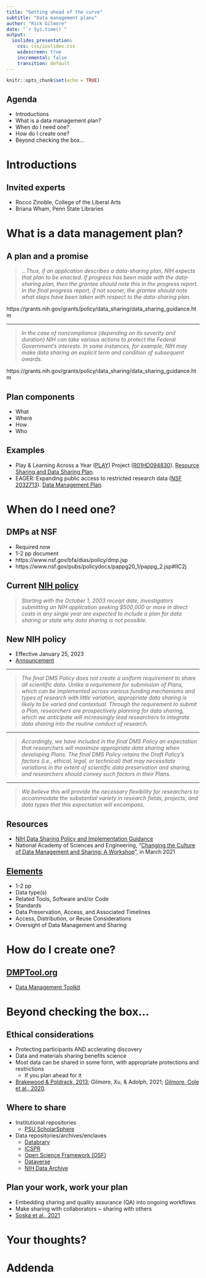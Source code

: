 ```yaml
---
title: "Getting ahead of the curve"
subtitle: "Data management plans"
author: "Rick Gilmore"
date: "`r Sys.time()`"
output:
  ioslides_presentation:
    css: css/ioslides.css
    widescreen: true
    incremental: false
    transition: default
---
```


```r
knitr::opts_chunk$set(echo = TRUE)
```

## Agenda

- Introductions
- What is a data management plan?
- When do I need one?
- How do I create one?
- Beyond checking the box...

# Introductions

## Invited experts

- Rocco Zinoble, College of the Liberal Arts
- Briana Wham, Penn State Libraries

# What is a data management plan?

## A plan and a promise

> *...Thus, if an application describes a data-sharing plan, NIH expects that plan to be enacted. If progress has been made with the data-sharing plan, then the grantee should note this in the progress report. In the final progress report, if not sooner, the grantee should note what steps have been taken with respect to the data-sharing plan.* 

https://grants.nih.gov/grants/policy/data_sharing/data_sharing_guidance.htm

---

> *In the case of noncompliance (depending on its severity and duration) NIH can take various actions to protect the Federal Government's interests. In some instances, for example, NIH may make data sharing an explicit term and condition of subsequent awards.*

https://grants.nih.gov/grants/policy/data_sharing/data_sharing_guidance.htm

## Plan components

- What
- Where
- How
- Who

## Examples

- Play \& Learning Across a Year ([PLAY](https://www.play-project.org/)) Project ([R01HD094830](https://reporter.nih.gov/search/y_CtF--A5Eq5siGqtwbLiQ/project-details/9500957)). [Resource Sharing and Data Sharing Plan](pdf/PLAY-resource-sharing-data-mgmt.pdf).
- EAGER: Expanding public access to restricted research data ([NSF 2032713](https://www.nsf.gov/awardsearch/showAward?AWD_ID=2032713&HistoricalAwards=false)). [Data Management Plan](pdf/nsf-eager-data-management.pdf).

# When do I need one?

## DMPs at NSF

- Required now
- 1-2 pp document
- https://www.nsf.gov/bfa/dias/policy/dmp.jsp
- https://www.nsf.gov/pubs/policydocs/pappg20_1/pappg_2.jsp#IIC2j

## Current [NIH policy](https://grants.nih.gov/grants/guide/notice-files/NOT-OD-03-032.html)

> *Starting with the October 1, 2003 receipt date, investigators submitting an NIH 
application seeking $500,000 or more in direct costs in any single year 
are expected to include a plan for data sharing or state why data 
sharing is not possible.*

## New NIH policy

- Effective January 25, 2023
- [Announcement](https://grants.nih.gov/grants/guide/notice-files/NOT-OD-21-013.html)

---

> *The final DMS Policy does not create a uniform requirement to share all scientific data. Unlike a requirement for submission of Plans, which can be implemented across various funding mechanisms and types of research with little variation, appropriate data sharing is likely to be varied and contextual. Through the requirement to submit a Plan, researchers are prospectively planning for data sharing, which we anticipate will increasingly lead researchers to integrate data sharing into the routine conduct of research.* 

---

> *Accordingly, we have included in the final DMS Policy an expectation that researchers will maximize appropriate data sharing when developing Plans. The final DMS Policy retains the Draft Policy’s factors (i.e., ethical, legal, or technical) that may necessitate variations in the extent of scientific data preservation and sharing, and researchers should convey such factors in their Plans.* 

---

>   *We believe this will provide the necessary flexibility for researchers to accommodate the substantial variety in research fields, projects, and data types that this expectation will encompass.*

## Resources

- [NIH Data Sharing Policy and Implementation Guidance](https://grants.nih.gov/grants/policy/data_sharing/data_sharing_guidance.htm)
- National Academy of Sciences and Engineering, "[Changing the Culture of Data Management and Sharing: A Workshop](https://www.nationalacademies.org/our-work/changing-the-culture-of-data-management-and-sharing-a-workshop)", in March 2021

## [Elements](https://grants.nih.gov/grants/guide/notice-files/NOT-OD-21-014.html)

- 1-2 pp
- Data type(s)
- Related Tools, Software and/or Code
- Standards
- Data Preservation, Access, and Associated Timelines
- Access, Distribution, or Reuse Considerations
- Oversight of Data Management and Sharing

# How do I create one?

## [DMPTool.org](https://dmptool.org)

- [Data Management Toolkit](https://guides.libraries.psu.edu/dmptoolkit)

# Beyond checking the box...

## Ethical considerations

- Protecting participants AND acclerating discovery
- Data and materials sharing benefits science
- Most data can be shared in some form, with appropriate protections and restrictions
    - If you plan ahead for it
- [Brakewood & Poldrack, 2013](https://doi.org/10.1016/j.neuroimage.2013.02.040); Gilmore, Xu, & Adolph, 2021; [Gilmore, Cole et al., 2020](https://doi.org/10.1111/cdep.12360).

## Where to share

- Institutional repositories
    - [PSU ScholarSphere](https://scholarsphere.psu.edu/)
- Data repositories/archives/enclaves
    - [Databrary](https://databrary.org)
    - [ICSPR](https://www.icpsr.umich.edu/web/pages/)
    - [Open Science Framework (OSF)](https://osf.io)
    - [Dataverse](https://dataverse.org)
    - [NIH Data Archive](https://nda.nih.gov)

## Plan your work, work your plan

- Embedding sharing and quality assurance (QA) into ongoing workflows
- Make sharing with collaborators ~ sharing with others
- [Soska et al., 2021](https://doi.org/10.7191/jeslib.2021.1208)

# Your thoughts?

# Addenda


